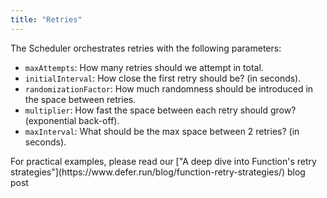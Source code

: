 ```yaml
---
title: "Retries"
---
```


The Scheduler orchestrates retries with the following parameters:

- `maxAttempts`: How many retries should we attempt in total.
- `initialInterval`: How close the first retry should be? (in seconds).
- `randomizationFactor`: How much randomness should be introduced in the space
  between retries.
- `multiplier`: How fast the space between each retry should grow? (exponential
  back-off).
- `maxInterval`: What should be the max space between 2 retries? (in seconds).

<Tip>
  For practical examples, please read our ["A deep dive into Function's retry
  strategies"](https://www.defer.run/blog/function-retry-strategies/) blog post
</Tip>
